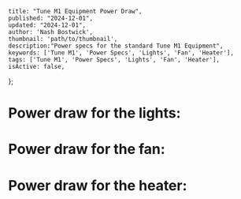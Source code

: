 
    title: "Tune M1 Equipment Power Draw",
    published: "2024-12-01",
    updated: "2024-12-01",
    author: 'Nash Bostwick',
    thumbnail: 'path/to/thumbnail',
    description:"Power specs for the standard Tune M1 Equipment",
    keywords: ['Tune M1', 'Power Specs', 'Lights', 'Fan', 'Heater'],
    tags: ['Tune M1', 'Power Specs', 'Lights', 'Fan', 'Heater'],
    isActive: false,
};



<MdxLayout>
    <h1>Power draw for the lights:</h1>
    <h1>Power draw for the fan:</h1>
    <h1>Power draw for the heater:</h1>
</MdxLayout>
